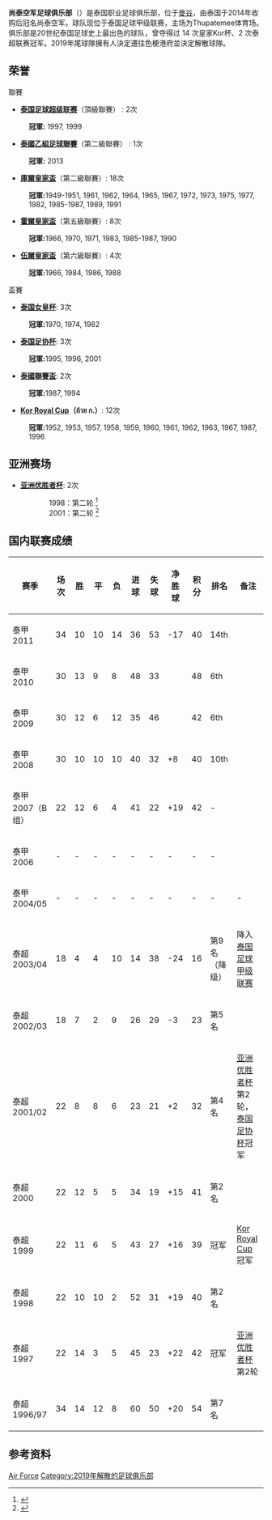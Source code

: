 {{Football club infobox
| clubname = 尚泰空军 <br> แอร์ฟอร์ซ ยูไนเต็ด
| image =
| fullname = 尚泰空军足球俱乐部
| nickname = ''蓝鹰'' <br> ''(อินทรีทัพฟ้า)''
| founded = 1937年 (泰国皇家空军) <br> 2009年 (空军联)<br> 2013年 (尚泰空军)
| dissolved   = 2019 （轉為烏泰他尼）
| ground = {{tsl|en|Thupatemee Stadium||Thupatemee体育场}}
| capacity = 20,000
| chairman = Amarit Jarayapan
| manager = Napon Ruechaikarm
| coach = Narasak Boonkleng
| league = [[泰国足球甲级联赛|泰国足球甲级联赛]]
| season = 2018
| position = 泰超，第 18 位（降级）
| pattern_la1=|pattern_b1=|pattern_ra1=|
leftarm1= 0000CC|body1= 0000CC|rightarm1= 0000CC|shorts1= 0000CC |socks1= 0000CC
| pattern_la2=|pattern_b2=|pattern_ra2=|
leftarm2= 00FFFF|body2= 00FFFF|rightarm2= 00FFFF|shorts2= 00FFFF |socks2= 00FFFF
| pattern_la3=|pattern_b3=|pattern_ra3=|
leftarm3= FF0000|body3= FF0000|rightarm3= FF0000|shorts3= FF0000|socks3= FF0000|
}}

'''尚泰空军足球俱乐部'''（{{lang-en|'''Air Force Central FC'''}}）是泰国职业足球俱乐部，位于[[曼谷|曼谷]]，由泰国{{tsl|en|Central Group|尚泰集团}}于2014年收购后冠名尚泰空军。球队现位于泰国足球甲级联赛，主场为Thupatemee体育场。俱乐部是20世纪泰国足球史上最出色的球队，曾夺得过 14 次皇家Kor杯、2 次泰超联赛冠军。2019年尾球隊擁有人決定遷往色梗港府並決定解散球隊。

== 荣誉 ==
;聯賽
*'''[[泰国足球超级联赛|泰国足球超级联赛]]'''（頂級聯賽） : 2次
:{{Gold1}} '''冠軍:''' 1997, 1999
*'''[[泰國乙組足球聯賽|泰國乙組足球聯賽]]'''（第二級聯賽） : 1次
:{{Gold1}} '''冠軍:''' 2013
* '''[[庫爾皇家盃|庫爾皇家盃]]'''（第二級聯賽）: 18次
:{{Gold1}} '''冠軍:'''1949-1951, 1961, 1962, 1964, 1965, 1967, 1972, 1973, 1975, 1977, 1982, 1985-1987, 1989, 1991
* '''[[霍爾皇家盃|霍爾皇家盃]]'''（第五級聯賽）: 8次
:{{Gold1}} '''冠軍:'''1966, 1970, 1971, 1983, 1985-1987, 1990
* '''[[伍爾皇家盃|伍爾皇家盃]]'''（第六級聯賽）: 4次
:{{Gold1}} '''冠軍:'''1966, 1984, 1986, 1988
;盃賽
* '''[[泰国女皇杯|泰国女皇杯]]''': 3次
:{{Gold1}} '''冠軍:'''1970, 1974, 1982
* '''[[泰国足协杯|泰国足协杯]]''': 3次
:{{Gold1}} '''冠軍:'''1995, 1996, 2001
* '''[[泰國聯賽盃|泰國聯賽盃]]''': 2次
:{{Gold1}} '''冠軍:'''1987, 1994
* '''[[Kor_Royal_Cup|Kor Royal Cup]]（ถ้วย ก.）''': 12次
:{{Gold1}} '''冠軍:'''1952, 1953, 1957, 1958, 1959, 1960, 1961, 1962, 1963, 1967, 1987, 1996

== 亚洲赛场 ==
* '''[[亚洲优胜者杯|亚洲优胜者杯]]''': 2次
::1998：第二轮 <ref>{{Cite web |url=http://www.rsssf.com/tablesa/ascup98.html#cwc |title=1997/98 Asian Cup Winner's Cup ASSF |accessdate=2009-02-18 |archive-date=2016-03-03 |archive-url=https://web.archive.org/web/20160303212553/http://www.rsssf.com/tablesa/ascup98.html#cwc |dead-url=no }}</ref>
::2001：第二轮 <ref>{{Cite web |url=http://www.rsssf.com/tablesa/ascup02.html#cwc |title=2001/02 Asian Cup Winner's Cup ASSF |accessdate=2009-02-18 |archive-date=2007-12-11 |archive-url=https://web.archive.org/web/20071211184956/http://www.rsssf.com/tablesa/ascup02.html#cwc |dead-url=no }}</ref>

== 国内联赛成绩 ==

{| class="wikitable"
!赛季
!场次
!胜
!平
!负
!进球
!失球
!净胜球
!积分
!排名
!备注
|-
| 泰甲2011
| 34
| 10
| 10
| 14
| 36
| 53
| -17
| 40
| 14th
|
|-
| 泰甲2010
|30
|13
|9
|8
|48
|33
|
|48
|6th
|
|-
| 泰甲2009
|30
|12
|6
|12
|35
|46
|
|42
|6th
|
|-
| 泰甲2008
| 30
| 10
| 10
| 10
| 40
| 32
| +8
| 40
| 10th
|
|-
| 泰甲2007（B组）
| 22
| 12
| 6
| 4
| 41
| 22
| +19
| 42
| -
|
|-
| 泰甲2006
| -
| -
| -
| -
| -
| -
| -
| -
| -
|
|-
| 泰甲2004/05
| -
| -
| -
| -
| -
| -
| -
| -
| -
| -
|- bgcolor=Red
| 泰超2003/04
| 18
| 4
| 4
| 10
| 14
| 38
| -24
| 16
| 第9名（降级）
| 降入[[泰国足球甲级联赛|泰国足球甲级联赛]]
|-
| 泰超2002/03
| 18
| 7
| 2
| 9
| 26
| 29
| -3
| 23
| 第5名
|
|-
| 泰超2001/02
| 22
| 8
| 8
| 6
| 23
| 21
| +2
| 32
| 第4名
| [[亚洲优胜者杯|亚洲优胜者杯]]第2轮，[[泰国足协杯|泰国足协杯]]冠军
|-
| 泰超2000
| 22
| 12
| 5
| 5
| 34
| 19
| +15
| 41
| 第2名
|
|- bgcolor=Gold
| 泰超1999
| 22
| 11
| 6
| 5
| 43
| 27
| +16
| 39
| 冠军
| [[Kor_Royal_Cup|Kor Royal Cup]]冠军
|-
| 泰超1998
| 22
| 10
| 10
| 2
| 52
| 31
| +19
| 40
| 第2名
|
|- bgcolor=Gold
| 泰超1997
| 22
| 14
| 3
| 5
| 45
| 23
| +22
| 42
| 冠军
| [[亚洲优胜者杯|亚洲优胜者杯]] 第2轮
|-
| 泰超1996/97
| 34
| 14
| 12
| 8
| 60
| 50
| +20
| 54
| 第7名
|
|}

== 参考资料 ==
<references/>

[[Category:泰国足球俱乐部|Air Force]]
[[Category:2019年解散的足球俱乐部|Category:2019年解散的足球俱乐部]]